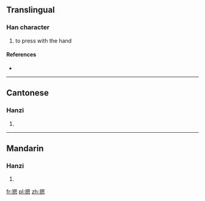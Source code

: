 ==Translingual==

===Han character===
{{Han char|rn=64|rad=手|as=10|sn=13|four=5603<sub>0</sub>|canj=手田大心 (QWKP)}}

# to press with the hand

====References====
* {{Han ref|kx=0449.081|dkj=12556|hdz=31932.010|uh=6441|ud=25665|bh=DDAE|bd=56750}}

----

==Cantonese==

===Hanzi===
{{yue-hanzi|jyut=|y=on3}}

# {{defn|Cantonese|sort=手10}}

----

==Mandarin==

===Hanzi===
{{cmn-hanzi|pin=[[èn]] ([[en4]])|wg=en<sup>4</sup>}}

# {{defn|Mandarin|sort=手10}}

[[fr:摁]]
[[pl:摁]]
[[zh:摁]]